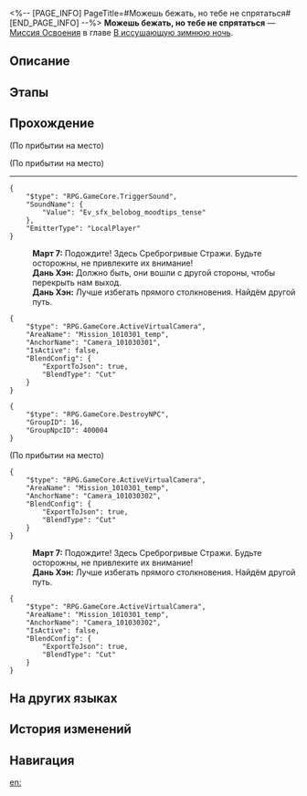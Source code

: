 <%-- [PAGE_INFO]
PageTitle=#Можешь бежать, но тебе не спрятаться#
[END_PAGE_INFO] --%>
{{Дополнить|Диалоги.}}
{{Миссия Инфобокс
|id              = 1010303
|Название        = 
|Изображение     = Миссия Можешь бежать, но тебе не спрятаться.png
|Тип             = Миссия Освоения
|Событие         = 
|Глава           = В иссушающую зимнюю ночь
|Условия         = Завершена [[Миссия Освоения]] «[[Ночь в городе вечнозимья]]»
|Персонажи       = Дань Хэн; Март 7; Первопроходец
|СтартЛокация    = [[Ярило-VI]] — [[Сточный проход]]
|Мир             = Ярило-VI
|Предыдущая      = Ночь в городе вечнозимья
|Следующая       = 
|Награды         = 
}}
'''Можешь бежать, но тебе не спрятаться''' — [[Миссия Освоения]] в главе [[В иссушающую зимнюю ночь]].

==Описание==
{{Описание|<!--официальное описание из Перекрёстка судеб-->}}

==Этапы==


==Прохождение==
{{Дополнить}}
;(По прибытии на место)

;(По прибытии на место)
----
<pre>{
	"$type": "RPG.GameCore.TriggerSound",
	"SoundName": {
		"Value": "Ev_sfx_belobog_moodtips_tense"
	},
	"EmitterType": "LocalPlayer"
}</pre>
:'''Март 7:''' Подождите! Здесь Среброгривые Стражи. Будьте осторожны, не привлеките их внимание!
:'''Дань Хэн:''' Должно быть, они вошли с другой стороны, чтобы перекрыть нам выход.
:'''Дань Хэн:''' Лучше избегать прямого столкновения. Найдём другой путь.
<pre>{
	"$type": "RPG.GameCore.ActiveVirtualCamera",
	"AreaName": "Mission_1010301_temp",
	"AnchorName": "Camera_101030301",
	"IsActive": false,
	"BlendConfig": {
		"ExportToJson": true,
		"BlendType": "Cut"
	}
}</pre>
<pre>{
	"$type": "RPG.GameCore.DestroyNPC",
	"GroupID": 16,
	"GroupNpcID": 400004
}</pre>
:<!--1-second delay-->

;(По прибытии на место)
:<!--0.5-second delay-->
<pre>{
	"$type": "RPG.GameCore.ActiveVirtualCamera",
	"AreaName": "Mission_1010301_temp",
	"AnchorName": "Camera_101030302",
	"BlendConfig": {
		"ExportToJson": true,
		"BlendType": "Cut"
	}
}</pre>
:'''Март 7:''' Подождите! Здесь Среброгривые Стражи. Будьте осторожны, не привлеките их внимание!
:'''Дань Хэн:''' Лучше избегать прямого столкновения. Найдём другой путь.
<pre>{
	"$type": "RPG.GameCore.ActiveVirtualCamera",
	"AreaName": "Mission_1010301_temp",
	"AnchorName": "Camera_101030302",
	"IsActive": false,
	"BlendConfig": {
		"ExportToJson": true,
		"BlendType": "Cut"
	}
}</pre>
:<!--0.5-second delay-->
{{Диалог Конец}}

==На других языках==
{{На других языках
|en   = You Can Run, But You Can't Hide
|zhs  = 躲得过初一，躲不过十五
|zht  = 躲得過初一，躲不過十五
|ja   = 今日は逃げられても、明日は逃げられない
|ko   = 뛰어봤자 벼룩
|es   = Puedes correr, pero no esconderte
|fr   = Tu peux courir, mais tu ne peux pas te cacher
|ru   = Можешь бежать, но тебе не спрятаться
|th   = วันนี้อาจจะหนีได้ แต่วันหน้าไม่มีทางหลบพ้น
|vi   = Tránh Vỏ Dưa Gặp Vỏ Dừa
|de   = Du kannst weglaufen, aber du kannst dich nicht verstecken
|id   = Tak Bisa Sembunyi Selamanya
|pt   = Você Pode Correr, Mas Não Pode se Esconder
}}

==История изменений==
{{История изменений|3.5}}

==Навигация==
{{Миссия Освоения Навбокс|Глава }}

[[en:]]
